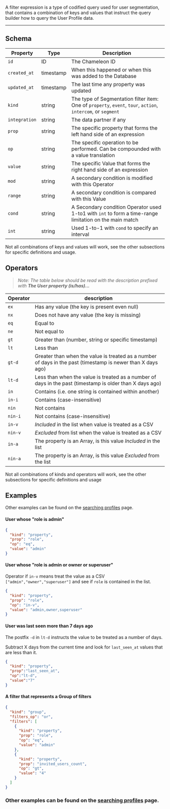 A filter expression is a type of codified query used for user segmentation, that contains a combination of keys and values that instruct the query builder how to query the User Profile data.

------



## Schema

| Property | Type | Description |
| --- | --- | --- |
| `id` | ID | The Chameleon ID |
| `created_at` | timestamp | When this happened or when this was added to the Database |
| `updated_at` | timestamp | The last time any property was updated |
| `kind` | string | The type of Segmentation filter item: One of `property`, `event`, `tour`, `action`, `intercom`, or `segment` |
| `integration` | string | The data partner if any |
| `prop` | string | The specific property that forms the left hand side of an expression |
| `op` | string | The specific operation to be performed. Can be compounded with a value translation |
| `value` | string | The specific Value that forms the right hand side of an expression |
| `mod` | string | A secondary condition is modified with this Operator |
| `range` | string | A secondary condition is compared with this Value |
| `cond` | string | A Secondary condition Operator used 1-to1 with `int` to form a time-range limitation on the main match |
| `int` | string | Used 1-to-1 with `cond` to specify an interval |

Not all combinations of keys and values will work, see the other subsections for specific definitions and usage.

## Operators

> *Note: The table below should be read with the description prefixed with **The User property (is/has)...***

| Operator | description                                                                                                 |
|----------|-------------------------------------------------------------------------------------------------------------|
| `ex`     | Has any value (the key is present even null)                                                                |
| `nx`     | Does not have any value (the key is missing)                                                                |
| `eq`     | Equal to                                                                                                    |
| `ne`     | Not equal to                                                                                                |
| `gt`     | Greater than (number, string or specific timestamp)                                                         |
| `lt`     | Less than                                                                                                   |
| `gt-d`   | Greater than when the value is treated as a number of days in the past (timestamp is newer than X days ago) |
| `lt-d`   | Less than when the value is treated as a number of days in the past (timestamp is older than X days ago)    |
| `in`     | Contains (i.e. one string is contained within another)                                                      |
| `in-i`   | Contains (case-insensitive)                                                                                 |
| `nin`    | Not contains                                                                                                |
| `nin-i`  | Not contains (case-insensitive)                                                                             | 
| `in-v`   | *Included* in the list when value is treated as a CSV                                                       |
| `nin-v`  | *Excluded* from list when the value is treated as a CSV                                                     |
| `in-a`   | The property is an Array, is this value *Included* in the list                                              |
| `nin-a`  | The property is an Array, is this value *Excluded* from the list                                            |

Not all combinations of kinds and operators will work, see the other subsections for specific definitions and usage

## Examples

Other examples can be found on the [searching profiles](/api/profiles-search#examples) page.

#### User whose "role is admin"

```json
{
  "kind": "property",
  "prop": "role",
  "op": "eq",
  "value": "admin"
}
```

#### User whose "role is admin or owner or superuser"

Operator if `in-v` means treat the value as a CSV `["admin","owner","superuser"]` and see if `role` is contained in the list.

```json
{
  "kind": "property",
  "prop": "role",
  "op": "in-v",
  "value": "admin,owner,superuser"
}
```

#### User was last seen more than 7 days ago

The postfix `-d` in `lt-d` instructs the value to be treated as a number of days.

Subtract X days from the current time and look for `last_seen_at` values that are less than it.


```json
{
  "kind": "property",
  "prop":"last_seen_at",
  "op":"lt-d",
  "value":"7"
}
```

#### A filter that represents a Group of filters

```json
{
  "kind": "group",
  "filters_op": "or",
  "filters": [
    {
      "kind": "property",
      "prop": "role",
      "op": "eq",
      "value": "admin"
    },
    {
      "kind": "property",
      "prop": "invited_users_count",
      "op": "gt",
      "value": "4"
    }
  ]
}
```

### Other examples can be found on the [searching profiles](/api/profiles-search#examples) page.
